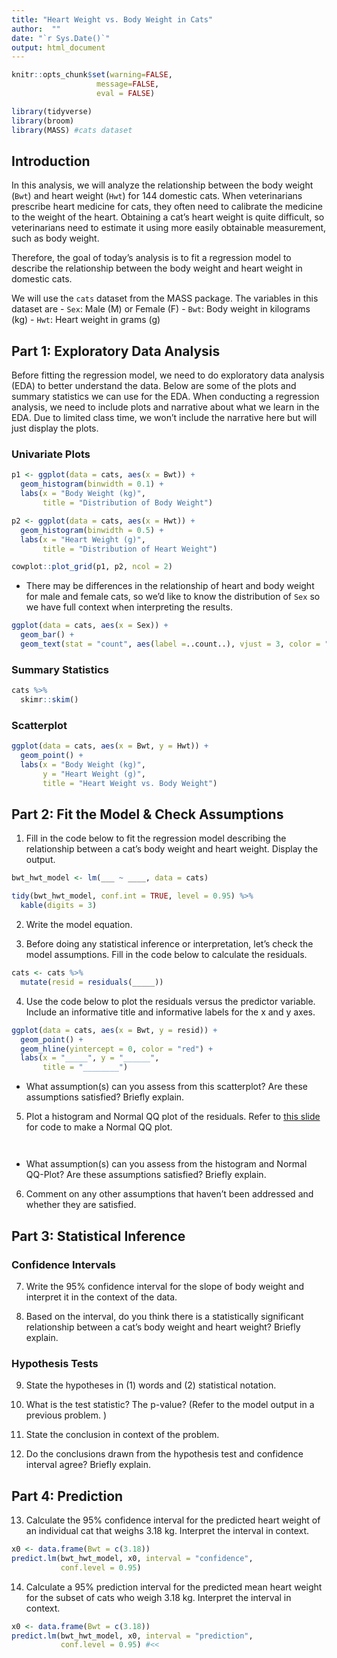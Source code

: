 ```yaml
---
title: "Heart Weight vs. Body Weight in Cats"
author:  ""
date: "`r Sys.Date()`"
output: html_document
---
```


```r
knitr::opts_chunk$set(warning=FALSE,
                   message=FALSE, 
                   eval = FALSE)
```

```r
library(tidyverse)
library(broom)
library(MASS) #cats dataset
```

## Introduction 

In this analysis, we will analyze the relationship between the body weight (`Bwt`) and heart weight (`Hwt`) for 144 domestic cats. When veterinarians prescribe heart medicine for cats, they often need to calibrate the medicine to the weight of the heart. Obtaining a cat's heart weight is quite difficult, so veterinarians need to estimate it using more easily obtainable measurement, such as body weight. 

Therefore, the goal of today's analysis is to fit a regression model to describe the relationship between the body weight and heart weight in domestic cats. 

We will use the `cats` dataset from the MASS package. The variables in this dataset are 
- `Sex`: Male (M) or Female (F)
- `Bwt`: Body weight in kilograms (kg)
- `Hwt`: Heart weight in grams (g)


## Part 1: Exploratory Data Analysis

Before fitting the regression model, we need to do exploratory data analysis (EDA) to better understand the data. Below are some of the plots and summary statistics we can use for the EDA. When conducting a regression analysis, we need to include plots and narrative about what we learn in the EDA. Due to limited class time, we won't include the narrative here but will just display the plots. 

### Univariate Plots 
```r
p1 <- ggplot(data = cats, aes(x = Bwt)) + 
  geom_histogram(binwidth = 0.1) +
  labs(x = "Body Weight (kg)", 
       title = "Distribution of Body Weight")

p2 <- ggplot(data = cats, aes(x = Hwt)) + 
  geom_histogram(binwidth = 0.5) +
  labs(x = "Heart Weight (g)", 
       title = "Distribution of Heart Weight")

cowplot::plot_grid(p1, p2, ncol = 2) 
```

- There may be differences in the relationship of heart and body weight for male and female cats, so we'd like to know the distribution of `Sex` so we have full context when interpreting the results. 

```r
ggplot(data = cats, aes(x = Sex)) +
  geom_bar() +
  geom_text(stat = "count", aes(label =..count..), vjust = 3, color = "white")
```

### Summary Statistics 

```r
cats %>%
  skimr::skim()
```

### Scatterplot

```r
ggplot(data = cats, aes(x = Bwt, y = Hwt)) +
  geom_point() + 
  labs(x = "Body Weight (kg)",
       y = "Heart Weight (g)", 
       title = "Heart Weight vs. Body Weight")
```


## Part 2: Fit the Model & Check Assumptions 

1. Fill in the code below to fit the regression model describing the relationship between a cat's body weight and heart weight. Display the output. 

```r
bwt_hwt_model <- lm(___ ~ ____, data = cats) 

tidy(bwt_hwt_model, conf.int = TRUE, level = 0.95) %>%
  kable(digits = 3)
```


2. Write the model equation. 

3. Before doing any statistical inference or interpretation, let's check the model assumptions. Fill in the code below to calculate the residuals.  

```r
cats <- cats %>%
  mutate(resid = residuals(_____))
```

4. Use the code below to plot the residuals versus the predictor variable. Include an informative title and informative labels for the x and y axes. 

```r
ggplot(data = cats, aes(x = Bwt, y = resid)) +
  geom_point() + 
  geom_hline(yintercept = 0, color = "red") +
  labs(x = "_____", y = "______", 
       title = "________")
```

- What assumption(s) can you assess from this scatterplot? Are these assumptions satisfied? Briefly explain. 


5. Plot a histogram and Normal QQ plot of the residuals. Refer to [this slide](https://www2.stat.duke.edu/courses/Fall19/sta210.001/slides/lec-slides/04-slr-inf.html#27) for code to make a Normal QQ plot. 

```r

```

```r


```

- What assumption(s) can you assess from the histogram and Normal QQ-Plot? Are these assumptions satisfied? Briefly explain. 

6. Comment on any other assumptions that haven't been addressed and whether they are satisfied. 


## Part 3: Statistical Inference

### Confidence Intervals 

7. Write the 95% confidence interval for the slope of body weight and interpret it in the context of the data. 


8. Based on the interval, do you think there is a statistically significant relationship between a cat's body weight and heart weight? Briefly explain. 

### Hypothesis Tests
 
9. State the hypotheses in (1) words and (2) statistical notation.  

10. What is the test statistic? The p-value? (Refer to the model output in a previous problem. )

11. State the conclusion in context of the problem.

12. Do the conclusions drawn from the hypothesis test and confidence interval agree? Briefly explain. 



## Part 4: Prediction 

13. Calculate the 95% confidence interval for the predicted heart weight of an individual cat that weighs 3.18 kg. Interpret the interval in context.

```r
x0 <- data.frame(Bwt = c(3.18))
predict.lm(bwt_hwt_model, x0, interval = "confidence", 
           conf.level = 0.95) 
```


14. Calculate a 95% prediction interval for the predicted mean heart weight for the subset of cats who weigh 3.18 kg. Interpret the interval in context.

```r
x0 <- data.frame(Bwt = c(3.18))
predict.lm(bwt_hwt_model, x0, interval = "prediction", 
           conf.level = 0.95) #<<
```
